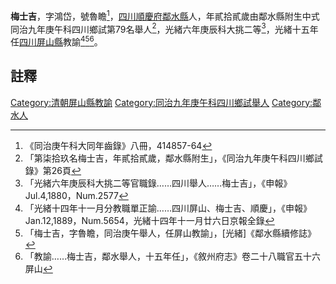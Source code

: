 {{明清人物信息框
| 姓名 = 梅士吉
| 圖片名稱= 
| 圖片大小 =
| 圖片說明 = 
| 最高職務 = 
| 國家 = 大清[[四川|四川]][[屏山縣|屏山縣]][[教諭|教諭]]
| 爵位 =
| 籍貫 = [[四川|四川]][[順慶府|順慶府]][[鄰水縣|鄰水縣]]
| 字號 = 字鴻岱，號魯瞻
| 諡號 =
| 出生日期 = 道光戊申九月廿三日（1848年10月19日）
| 出生地點 =
| 逝世日期 = 
| 逝世地點 =
| 府邸 = 
| 墓葬 = 
| 配偶 = 秦氏
| 世系 = 
| 親屬 = 曾祖梅克訓、祖梅成定、父梅學寅，母余氏；子儒雅；孫憲宗；曾孫述龍
| 出身 =
* 同治九年庚午科舉人
| 經歷 =
| 著作 = 
* 
}}
'''梅士吉'''{{BD|1848年|10月19日|？年||}}，字鴻岱，號魯瞻<ref>《同治庚午科大同年齒錄》八冊，414857-64</ref>，[[四川|四川]][[順慶府|順慶府]][[鄰水縣|鄰水縣]]人，年貳拾貳歲由鄰水縣附生中式同治九年庚午科四川鄉試第79名舉人<ref>「第柒拾玖名梅士吉，年貳拾貳歲，鄰水縣附生」，《同治九年庚午科四川鄉試錄》第26頁</ref>，光緒六年庚辰科大挑二等<ref>「光緒六年庚辰科大挑二等官職錄……四川舉人……梅士吉」，《申報》Jul.4,1880，Num.2577</ref>，光緒十五年任[[四川|四川]][[屏山縣|屏山縣]]教諭<ref>「光緒十四年十一月分教職單正諭……四川屏山、梅士吉、順慶」，《申報》Jan.12,1889，Num.5654，光緒十四年十一月廿六日京報全錄</ref><ref>「梅士吉，字魯瞻，同治庚午舉人，任屏山教諭」，[光緒]《鄰水縣續修誌》</ref><ref>「教諭……梅士吉，鄰水舉人，十五年任」，《敘州府志》卷二十八職官五十六屏山</ref>。
==註釋==
{{reflist}}
{{清朝人物小作品}}
[[Category:清朝屏山縣教諭|Category:清朝屏山縣教諭]]
[[Category:同治九年庚午科四川鄉試舉人|Category:同治九年庚午科四川鄉試舉人]]
[[Category:鄰水人|Category:鄰水人]]
